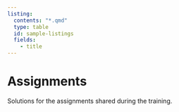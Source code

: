 ```yaml
---
listing:
  contents: "*.qmd"
  type: table
  id: sample-listings
  fields:
    - title
---
```

# Assignments

Solutions for the assignments shared during the training.

::: {#sample-listings}
:::
